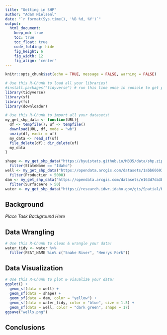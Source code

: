 ```yaml
---
title: "Getting in SHP"
author: "Adam Nielsenl"
date: "`r format(Sys.time(), '%B %d, %Y')`"
output:
  html_document:  
    keep_md: true
    toc: true
    toc_float: true
    code_folding: hide
    fig_height: 6
    fig_width: 12
    fig_align: 'center'
---
```


```r
knitr::opts_chunk$set(echo = TRUE, message = FALSE, warning = FALSE)
```

```r
# Use this R-Chunk to load all your libraries!
#install.packages("tidyverse") # run this line once in console to get package
library(tidyverse)
library(sf)
library(fs)
library(downloader)
```

```r
# Use this R-Chunk to import all your datasets!
my_get_shp_data <- function(URL){
  df <- tempfile(); uf <- tempfile()
  download(URL, df, mode = "wb")
  unzip(df, exdir = uf)
  my_data <- read_sf(uf)
  file_delete(df); dir_delete(uf) 
  my_data
}

shape <- my_get_shp_data("https://byuistats.github.io/M335/data/shp.zip") %>%
  filter(StateName == "Idaho")
well <- my_get_shp_data("https://opendata.arcgis.com/datasets/1abb666937894ae4a87afe9655d2ff83_1.zip") %>%
  filter(Production > 5000)
dam <- my_get_shp_data("https://opendata.arcgis.com/datasets/e163d7da3b84410ab94700a92b7735ce_0.zip") %>%
  filter(SurfaceAre > 50)
water <- my_get_shp_data("https://research.idwr.idaho.gov/gis/Spatial/Hydrography/streams_lakes/c_250k/hyd250.zip") 
```

## Background

_Place Task Background Here_

## Data Wrangling

```r
# Use this R-Chunk to clean & wrangle your data!
water_tidy <- water %>%
  filter(FEAT_NAME %in% c("Snake River", "Henrys Fork"))
```

## Data Visualization

```r
# Use this R-Chunk to plot & visualize your data!
ggplot() +
  geom_sf(data = well) +
  geom_sf(data = shape) +
  geom_sf(data = dam, color = "yellow") +
  geom_sf(data = water_tidy, color = "blue", size = 1.5) +
  geom_sf(data = well, color = "dark green", shape = 17)
ggsave("wells.png")
```

## Conclusions
